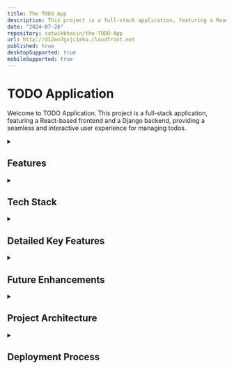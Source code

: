 ```yaml
---
title: The TODO App
description: This project is a full-stack application, featuring a React-based frontend and a Django backend, providing a seamless and interactive user experience for managing todos.
date: "2024-07-26"
repository: satwikbhasin/the-TODO-App
url: http://d12eo7gxjc1eku.cloudfront.net
published: true
desktopSupported: true
mobileSupported: true
---
```


# TODO Application

Welcome to TODO Application. This project is a full-stack application, featuring a React-based frontend and a Django backend, providing a seamless and interactive user experience for managing todos.
  
<details>
  <summary><h2>Features</h2></summary>
  
  - **User Authentication**: Secure login and registration functionality to keep your todos private.
  - **Create, Read, Update, Delete (CRUD) Todos**: Full management of your todo tasks.
  - **Light and Dark Mode**: Switch between light and dark themes to suit your preference.
  - **Searching**: Easily find tasks by searching any keyword from the todo task.
  - **Responsive Design**: A user-friendly interface that adapts to different screen sizes, ensuring a great experience on both desktop and mobile devices.
  - **Progressive Web App (PWA)**: The frontend is designed as a PWA, allowing for an app-like experience on supported devices.
</details>

  
</details>

<details>
  <summary><h2>Tech Stack</h2></summary>

### Frontend

  The frontend is built with React, utilizing Create React App for scaffolding. Styling is achieved with Emotion Styled Components and Material-UI for a modern look and feel.
  
### Backend

  The backend is powered by Django, a high-level Python web framework that encourages rapid development and clean, pragmatic design. It handles user authentication, data persistence in SQLite, and serves the RESTful API endpoints for the frontend.
  
### Deployment
  - The frontend of the application is hosted on AWS S3 with CloudFront as the CDN. This setup ensures fast and reliable access to the application worldwide.
  - The backend is deployed on an AWS EC2 instance. This provides a scalable and reliable server environment for handling the application's backend services, including user authentication, data persistence, and serving RESTful API endpoints.
</details>

<details>
  <summary><h2>Detailed Key Features</h2></summary>
  
### Dashboard Synchronization / Real-time Updates

The Dashboard component ensures seamless synchronization every time a todo item is created, updated, or deleted. The `NewTodo` and `UpdateTodo` components handle these changes and invoke callback functions like `refreshAllTodos` and `refreshStats`. These functions use refs to trigger a rerender in the `AllTodos` and `TodoStats` components, ensuring the Dashboard always displays the most current data for a dynamic and responsive user experience.

### Light & Dark Mode

Users can switch between light and dark themes to suit their preference, enhancing the usability and visual appeal of the application. The design is scalable, allowing for the addition of numerous themes in the future.

### User Authentication

Secure login and registration functionality to keep your todos private. The application uses token-based authentication to ensure that only authorized users can access their todos. 

### Create, Read, Update, Delete (CRUD) Todos

Full management of your todo tasks. Users can create new todos, view all their existing todos, update the details of their todos, and delete todos they no longer need. The CRUD operations are implemented with RESTful API endpoints, ensuring a smooth and efficient user experience.

### Searching

Easily find tasks by searching any keyword from the todo task. The search functionality allows users to quickly locate specific todos by entering relevant keywords, improving the usability and efficiency of the application.

### Responsive Design

A user-friendly interface that adapts to different screen sizes, ensuring a great experience on both desktop and mobile devices. The responsive design ensures that users can manage their todos comfortably, regardless of the device they are using.

### Statistics

The application includes features for displaying statistics related to the user's todos. This helps users track their productivity and manage their tasks more effectively.
  
### Error Handling and Validation

Robust error handling and validation mechanisms ensure that the application operates smoothly. Users receive clear feedback in case of errors or invalid input, enhancing the overall user experience.
</details>

<details>
  <summary><h2>Future Enhancements</h2></summary>

When I start a project, I always develop keeping its future in mind. For this one, Below are some ideas I have in mind.

### Customizable Themes

Expand the theme options beyond light and dark mode to include customizable color schemes. Allow users to personalize their interface according to their preferences.

### Collaborative Features

Introduce collaboration capabilities where users can share and work on todos together with team members or collaborators. This could include real-time updates and shared task lists.

### Notification System

Implement a notification system to alert users about upcoming deadlines, completed tasks, or changes made by collaborators. Integration with push notifications can enhance user engagement and productivity.

### Integration with Calendar Services

Enable synchronization with popular calendar services (e.g., Google Calendar, Outlook) to automatically populate tasks and deadlines into users' calendars. This integration simplifies planning and time management.

### Advanced Analytics

Enhance the statistics and analytics section with predictive analytics and data visualization. Provide insights into task completion rates, productivity trends, and suggestions for optimizing task management.

### Offline Access 

Further enhance the PWA capabilities by enabling offline access to todos. Implement offline storage and synchronization so users can continue managing tasks even without an internet connection.

### Task Dependencies and Reminders

Introduce features for setting task dependencies and reminders. Allow users to create sequential tasks that automatically update based on completion status and send reminders for upcoming deadlines.

### Voice Command Integration

Incorporate voice command capabilities for hands-free task management. Users can add, update, or delete todos using voice commands, enhancing accessibility and convenience.
</details>


<details>
  <summary><h2>Project Architecture</h2></summary>
  
The project is structured into two main parts: a backend and a frontend.

### Backend

The backend is built with Django, a high-level Python web framework. It is structured into a main project directory (todoproject) and two applications: todos and users.

- #### todoproject

  This directory contains settings and configurations for the entire Django project, including database configurations, application settings, and URL routing for the project level.

- #### todos

  This application handles the creation, modification, and deletion of todo items. It includes models for defining the data structure, views for handling HTTP requests, serializers for JSON serialization of the todo items, and URLs for routing.

- #### users

  This application manages user authentication, registration, and user-specific data. Similar to todos, it includes models, views, serializers, and URLs for handling user-related functionalities.

The backend uses Django's ORM for database interactions, with SQLite. Authentication is handled through Django Rest Framework for token-based authentication.

### Frontend

The frontend is a React application created with Create React App. It is structured into components, contexts, and utility functions.

- #### Components

  The UI is broken down into reusable components (Authentication, Dashboard, etc.), which are organized under the `src/components` directory. These components interact with the backend through HTTP requests to display and modify data.

- #### Contexts

  Authentication state is managed globally using React Context (`AuthContext`). This context maintains the authentication state (`isLoggedIn`, `currentUser`, etc.) and provides functions (`login`, `logout`, `signup`) to modify this state.

- #### Utilities

  Utility functions, such as those for handling cookies (`cookies.js`), for managing todos (`todos.js`) are used to decouple the methods from components.

### Authentication Flow

- #### Login/Signup

  The user interacts with the `Authentication` component to log in or sign up. Upon successful authentication, the backend responds with a token (assuming token-based authentication) which is then stored in the browser in the cookies.

- #### Storing Authentication State

  The `AuthContext` maintains the authentication state across the application. It uses the token to make authenticated requests and to determine if the user is logged in.

- #### Making Authenticated Calls

  When the frontend needs to make an authenticated call to the backend (e.g., fetching todos), it includes the authentication token in the request headers. This token is retrieved from cookies and included in HTTP requests.

### Environment Variables

The frontend uses environment variables (e.g., `REACT_APP_BACKEND_API_URL`) to configure the backend URL, which is essential for making API calls to the correct server.

### Routing

The frontend uses React Router for navigation between different components (Dashboard, Authentication, NotFound), with routes defined in `AppRouter.jsx`. Access to certain routes is controlled based on the authentication state, redirecting users to the appropriate component based on whether they are logged in.
</details>


<details>
  <summary><h2>Deployment Process</h2></summary>

  ### Backend

1. **Deploy on EC2**: 
   - Pulled the latest version of the backend code from the Git repository to an AWS EC2 instance.

2. **Run Django Server with Gunicorn**: 
   - Used Gunicorn to serve the Django application in the background using `&`. This can be done with a command like:
     ```bash
     gunicorn --workers 3 todoproject.wsgi:application &
     ```

3. **Set Up Nginx as a Reverse Proxy**: 
   - Configured Nginx to forward requests to the Gunicorn server. This provides an additional layer of security and handles static files.
   - Example Nginx configuration:
     ```nginx
     server {
         listen 80;
         server_name ec2-18-205-27-184.compute-1.amazonaws.com;

         location / {
             proxy_pass http://127.0.0.1:8000;
             proxy_set_header Host $host;
             proxy_set_header X-Real-IP $remote_addr;
             proxy_set_header X-Forwarded-For $proxy_add_x_forwarded_for;
             proxy_set_header X-Forwarded-Proto $scheme;
         }

         location /static/ {
             alias /path/to/static/;
         }

         location /media/ {
             alias /path/to/media/;
         }
     }
     ```

### Frontend

1. **Build the React App**: 
   - Created a production build of the React application locally using `npm run build`.

2. **Upload to S3**: 
   - Uploaded the build directory to an AWS S3 bucket configured to host static websites.

3. **Set Up CloudFront**: 
   - Configured CloudFront to use the S3 bucket as the origin.
   - Rewrited redirection rules for the bucket to handle client-side routing properly.
</details>
